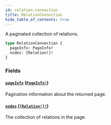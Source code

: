 ```yaml
---
id: relation-connection
title: RelationConnection
hide_table_of_contents: true
---
```



A paginated collection of relations.

```graphql
type RelationConnection {
  pageInfo: PageInfo!
  nodes: [Relation!]!
}
```


### Fields

#### [`pageInfo`](#) ([`PageInfo!`](/docs/directory-api-reference/schema/objects/page-info))

Pagination information about the returned page.


#### [`nodes`](#) ([`[Relation!]!`](/docs/directory-api-reference/schema/objects/relation))

The collection of relations in the page.





